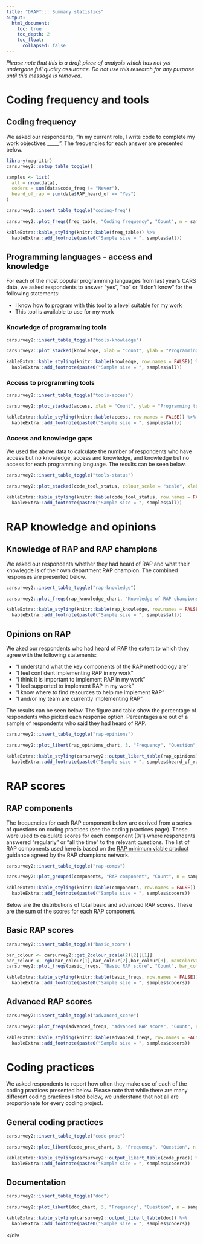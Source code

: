 ```yaml
---
title: "DRAFT::: Summary statistics"
output:
  html_document:
    toc: true
    toc_depth: 2
    toc_float: 
      collapsed: false
---
```


*Please note that this is a draft piece of analysis which has not yet undergone full quality assurance. Do not use this research for any purpose until this message is removed.*

# Coding frequency and tools

## Coding frequency

We asked our respondents, "In my current role, I write code to complete my work objectives _____". The frequencies for each answer are presented below. 

```r
library(magrittr)
carsurvey2::setup_table_toggle()

samples <- list(
  all = nrow(data),
  coders = sum(data$code_freq != "Never"),
  heard_of_rap = sum(data$RAP_heard_of == "Yes")
)
```

```r
carsurvey2::insert_table_toggle("coding-freq")
```

<div id="coding-freq-chart">
```r

carsurvey2::plot_freqs(freq_table, "Coding frequency", "Count", n = samples$all, font_size = 14)

```
</div>

<div id="coding-freq-table">
```r

kableExtra::kable_styling(knitr::kable(freq_table)) %>% 
  kableExtra::add_footnote(paste0("Sample size = ", samples$all))

```
</div>


## Programming languages - access and knowledge

For each of the most popular programming languages from last year's CARS data, we asked respondents to answer "yes", "no" or "I don't know" for the following statements: 

* I know how to program with this tool to a level suitable for my work
* This tool is available to use for my work

### Knowledge of programming tools

```r
carsurvey2::insert_table_toggle("tools-knowledge")
```

<div id="tools-knowledge-chart">
```r

carsurvey2::plot_stacked(knowledge, xlab = "Count", ylab = "Programming tool", n = samples$all, colour_scale = "2gradients", font_size = 14)

```
</div>

<div id="tools-knowledge-table">
```r

kableExtra::kable_styling(knitr::kable(knowledge, row.names = FALSE)) %>% 
  kableExtra::add_footnote(paste0("Sample size = ", samples$all))

```
</div>


### Access to programming tools

```r
carsurvey2::insert_table_toggle("tools-access")
```

<div id="tools-access-chart">
```r

carsurvey2::plot_stacked(access, xlab = "Count", ylab = "Programming tool", n = samples$all, colour_scale = "2gradients", font_size = 14)

```
</div>

<div id="tools-access-table">
```r

kableExtra::kable_styling(knitr::kable(access, row.names = FALSE)) %>% 
  kableExtra::add_footnote(paste0("Sample size = ", samples$all))

```
</div>


### Access and knowledge gaps

We used the above data to calculate the number of respondents who have access but no knowledge, access and knowledge, and knowledge but no access for each programming language. The results can be seen below.


```r
carsurvey2::insert_table_toggle("tools-status")
```

<div id="tools-status-chart">
```r

carsurvey2::plot_stacked(code_tool_status, colour_scale = "scale", xlab = "Count", ylab = "Programming tool", n = samples$all, font_size = 14)


```
</div>

<div id="tools-status-table">
```r

kableExtra::kable_styling(knitr::kable(code_tool_status, row.names = FALSE)) %>% 
  kableExtra::add_footnote(paste0("Sample size = ", samples$all))

```
</div>


# RAP knowledge and opinions


## Knowledge of RAP and RAP champions

We asked our respondents whether they had heard of RAP and what their knowlegde is of their own department RAP champion. The combined responses are presented below.

```r
carsurvey2::insert_table_toggle("rap-knowledge")
```

<div id="rap-knowledge-chart">
```r

carsurvey2::plot_freqs(rap_knowledge_chart, "Knowledge of RAP champions", "Count", n = samples$all, font_size = 14, orientation = "h")

```
</div>

<div id="rap-knowledge-table">
```r

kableExtra::kable_styling(knitr::kable(rap_knowledge, row.names = FALSE)) %>% 
  kableExtra::add_footnote(paste0("Sample size = ", samples$all))

```
</div>


## Opinions on RAP

We aked our respondents who had heard of RAP the extent to which they agree with the following statements:

* "I understand what the key components of the RAP methodology are"
* "I feel confident implementing RAP in my work"
* "I think it is important to implement RAP in my work"
* "I feel supported to implement RAP in my work"
* "I know where to find resources to help me implement RAP"
* "I and/or my team are currently implementing RAP"

The results can be seen below. The figure and table show the percentage of respondents who picked each response option. Percentages are out of a sample of respondents who said they had heard of RAP.


```r
carsurvey2::insert_table_toggle("rap-opinions")
```

<div id="rap-opinions-chart">
```r

carsurvey2::plot_likert(rap_opinions_chart, 3, "Frequency", "Question", n = samples$heard_of_rap, font_size = 14, height = 700)

```
</div>

<div id="rap-opinions-table">
```r

kableExtra::kable_styling(carsurvey2::output_likert_table(rap_opinions)) %>% 
  kableExtra::add_footnote(paste0("Sample size = ", samples$heard_of_rap))

```
</div>

# RAP scores


## RAP components

The frequencies for each RAP component below are derived from a series of questions on coding practices (see the coding practices page). These were used to calculate scores for each component (0/1) where respondents answered "regularly" or "all the time" to the relevant questions. The list of RAP components used here is based on the [RAP minimum viable product](https://github.com/best-practice-and-impact/rap_mvp_maturity_guidance/blob/master/Reproducible-Analytical-Pipelines-MVP.md) guidance agreed by the RAP champions network.

```r
carsurvey2::insert_table_toggle("rap-comps")
```

<div id="rap-comps-chart">
```r

carsurvey2::plot_grouped(components, "RAP component", "Count", n = samples$coders, orientation = "h", font_size = 14)


```
</div>

<div id="rap-comps-table">
```r

kableExtra::kable_styling(knitr::kable(components, row.names = FALSE)) %>% 
  kableExtra::add_footnote(paste0("Sample size = ", samples$coders))

```
</div>

Below are the distributions of total basic and advanced RAP scores. These are the sum of the scores for each RAP component.

## Basic RAP scores

```r
carsurvey2::insert_table_toggle("basic_score")
```

<div id="basic_score-chart">
```r

bar_colour <- carsurvey2::get_2colour_scale(2)[2][[1]]
bar_colour <- rgb(bar_colour[1],bar_colour[2],bar_colour[3], maxColorValue = 255)
carsurvey2::plot_freqs(basic_freqs, "Basic RAP score", "Count", bar_colour = bar_colour, n = samples$coders, font_size = 14)

```
</div>

<div id="basic_score-table">
```r

kableExtra::kable_styling(knitr::kable(basic_freqs, row.names = FALSE)) %>% 
  kableExtra::add_footnote(paste0("Sample size = ", samples$coders))

```
</div>

## Advanced RAP scores

```r
carsurvey2::insert_table_toggle("advanced_score")
```

<div id="advanced_score-chart">
```r

carsurvey2::plot_freqs(advanced_freqs, "Advanced RAP score", "Count", n = samples$coders, font_size = 14)
```
</div>

<div id="advanced_score-table">
```r

kableExtra::kable_styling(knitr::kable(advanced_freqs, row.names = FALSE)) %>% 
  kableExtra::add_footnote(paste0("Sample size = ", samples$coders))

```
</div>

# Coding practices

We asked respondents to report how often they make use of each of the coding practices presented below. Please note that while there are many different coding practices listed below, we understand that not all are proportionate for every coding project. 

## General coding practices

```r
carsurvey2::insert_table_toggle("code-prac")
```

<div id="code-prac-chart">
```r

carsurvey2::plot_likert(code_prac_chart, 3, "Frequency", "Question", n = samples$coders, neutral_mid = FALSE, font_size = 14, height = 700)


```
</div>

<div id="code-prac-table">
```r
kableExtra::kable_styling(carsurvey2::output_likert_table(code_prac)) %>% 
  kableExtra::add_footnote(paste0("Sample size = ", samples$coders))

```
</div>

## Documentation

```r
carsurvey2::insert_table_toggle("doc")
```

<div id="doc-chart">
```r

carsurvey2::plot_likert(doc_chart, 3, "Frequency", "Question", n = samples$coders, neutral_mid = FALSE, font_size = 14, height = 700)


```
</div>

<div id="doc-table">
```r

kableExtra::kable_styling(carsurvey2::output_likert_table(doc)) %>% 
  kableExtra::add_footnote(paste0("Sample size = ", samples$coders))

```
</div